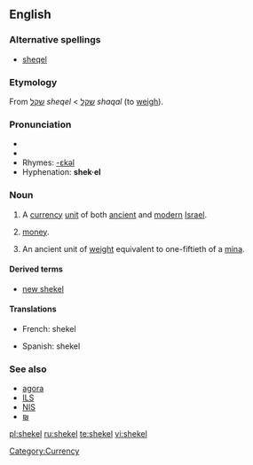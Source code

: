 {{was wotd|2006|November|22}}
==English==
{{wikipedia}}

===Alternative spellings===
*[[sheqel]]

===Etymology===
From {{Hebr.}} [[שקל]] ''sheqel'' < [[שקל]] ''shaqal'' (to [[weigh]]).

===Pronunciation===
*{{IPA|/'ʃekəl/}}
*{{audio|en-us-shekel.ogg|Audio (US)}}
*Rhymes: [[Rhymes:English:-ɛkəl|-ɛkəl]]
*Hyphenation: '''shek·el'''

===Noun===
{{en-noun|pl='''[[shekels]]''' or '''[[shekalim]]'''}}

# A [[currency]] [[unit]] of both [[ancient]] and [[modern]] [[Israel]].
# {{context|informal}} [[money]].
# An ancient unit of [[weight]] equivalent to one-fiftieth of a [[mina]].

====Derived terms====
*[[new shekel]]

====Translations====
{{trans-top|currency unit in Israel}}
*French: shekel {{m}}
{{trans-mid}}
*Spanish: shekel {{m}}
{{trans-bottom}}

===See also===
*[[agora]]
*[[ILS]]
*[[NIS]]
*[[₪]]

[[Category:Currency]]

[[pl:shekel]]
[[ru:shekel]]
[[te:shekel]]
[[vi:shekel]]